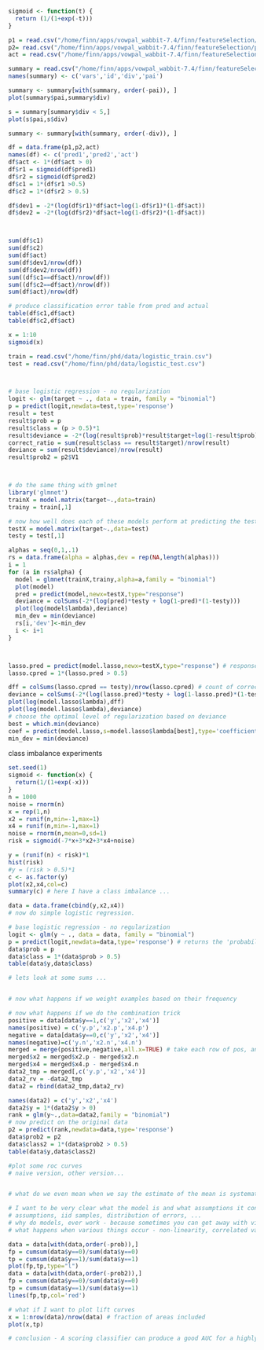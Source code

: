 ```r

sigmoid <- function(t) {
  return (1/(1+exp(-t)))
}

p1 = read.csv("/home/finn/apps/vowpal_wabbit-7.4/finn/featureSelection/pred2",header=FALSE)
p2= read.csv("/home/finn/apps/vowpal_wabbit-7.4/finn/featureSelection/pred2",header=FALSE)
act = read.csv("/home/finn/apps/vowpal_wabbit-7.4/finn/featureSelection/VW1kvalid.target",header=FALSE)

summary = read.csv("/home/finn/apps/vowpal_wabbit-7.4/finn/featureSelection/summary",header=FALSE)
names(summary) <- c('vars','id','div','pai')

summary <- summary[with(summary, order(-pai)), ]
plot(summary$pai,summary$div)

s = summary[summary$div < 5,]
plot(s$pai,s$div)

summary <- summary[with(summary, order(-div)), ]

df = data.frame(p1,p2,act)
names(df) <- c('pred1','pred2','act')
df$act <- 1*(df$act > 0)
df$r1 = sigmoid(df$pred1)
df$r2 = sigmoid(df$pred2)
df$c1 = 1*(df$r1 >0.5)
df$c2 = 1*(df$r2 > 0.5)

df$dev1 = -2*(log(df$r1)*df$act+log(1-df$r1)*(1-df$act))
df$dev2 = -2*(log(df$r2)*df$act+log(1-df$r2)*(1-df$act))



sum(df$c1)
sum(df$c2)
sum(df$act)
sum(df$dev1/nrow(df))
sum(df$dev2/nrow(df))
sum((df$c1==df$act)/nrow(df))
sum((df$c2==df$act)/nrow(df))
sum(df$act)/nrow(df)

# produce classification error table from pred and actual
table(df$c1,df$act)
table(df$c2,df$act)

```

```r


x = 1:10
sigmoid(x)
```

```r

train = read.csv("/home/finn/phd/data/logistic_train.csv")
test = read.csv("/home/finn/phd/data/logistic_test.csv")



# base logistic regression - no regularization
logit <- glm(target ~ ., data = train, family = "binomial")
p = predict(logit,newdata=test,type='response')
result = test
result$prob = p
result$class = (p > 0.5)*1
result$deviance = -2*(log(result$prob)*result$target+log(1-result$prob)*(1-result$target))
correct_ratio = sum(result$class == result$target)/nrow(result)
deviance = sum(result$deviance)/nrow(result)
result$prob2 = p2$V1



# do the same thing with gmlnet
library('glmnet')
trainX = model.matrix(target~.,data=train)
trainy = train[,1]

# now how well does each of these models perform at predicting the test data ...
testX = model.matrix(target~.,data=test)
testy = test[,1]

alphas = seq(0,1,.1)
rs = data.frame(alpha = alphas,dev = rep(NA,length(alphas)))
i = 1
for (a in rs$alpha) {
  model = glmnet(trainX,trainy,alpha=a,family = "binomial")
  plot(model)
  pred = predict(model,newx=testX,type="response")
  deviance = colSums(-2*(log(pred)*testy + log(1-pred)*(1-testy)))
  plot(log(model$lambda),deviance)
  min_dev = min(deviance)
  rs[i,'dev']<-min_dev
  i <- i+1  
}




```

```r

lasso.pred = predict(model.lasso,newx=testX,type="response") # response is the probability between 0 and 1 of y==1
lasso.cpred = 1*(lasso.pred > 0.5)

dff = colSums(lasso.cpred == testy)/nrow(lasso.cpred) # count of correctly predicted instances 
deviance = colSums(-2*(log(lasso.pred)*testy + log(1-lasso.pred)*(1-testy)))
plot(log(model.lasso$lambda),dff)
plot(log(model.lasso$lambda),deviance)
# choose the optimal level of regularization based on deviance
best = which.min(deviance)
coef = predict(model.lasso,s=model.lasso$lambda[best],type='coefficients')
min_dev = min(deviance)

```

class imbalance experiments
```r

set.seed(1)
sigmoid <- function(x) {
  return(1/(1+exp(-x)))
}
n = 1000
noise = rnorm(n)
x = rep(1,n)
x2 = runif(n,min=-1,max=1)
x4 = runif(n,min=-1,max=1)
noise = rnorm(n,mean=0,sd=1)
risk = sigmoid(-7*x+3*x2+3*x4+noise)

y = (runif(n) < risk)*1
hist(risk)
#y = (risk > 0.5)*1
c <- as.factor(y)
plot(x2,x4,col=c)
summary(c) # here I have a class imbalance ...

data = data.frame(cbind(y,x2,x4))
# now do simple logistic regression.

# base logistic regression - no regularization
logit <- glm(y ~ ., data = data, family = "binomial")
p = predict(logit,newdata=data,type='response') # returns the 'probabilities'
data$prob = p
data$class = 1*(data$prob > 0.5)
table(data$y,data$class)

# lets look at some sums ...


# now what happens if we weight examples based on their frequency

# now what happens if we do the combination trick
positive = data[data$y==1,c('y','x2','x4')]
names(positive) = c('y.p','x2.p','x4.p')
negative = data[data$y==0,c('y','x2','x4')]
names(negative)=c('y.n','x2.n','x4.n')
merged = merge(positive,negative,all.x=TRUE) # take each row of pos, and follow by each row of negative
merged$x2 = merged$x2.p - merged$x2.n
merged$x4 = merged$x4.p - merged$x4.n
data2_tmp = merged[,c('y.p','x2','x4')]
data2_rv = -data2_tmp
data2 = rbind(data2_tmp,data2_rv)

names(data2) = c('y','x2','x4')
data2$y = 1*(data2$y > 0)
rank = glm(y~.,data=data2,family = "binomial")
# now predict on the original data
p2 = predict(rank,newdata=data,type='response')
data$prob2 = p2
data$class2 = 1*(data$prob2 > 0.5)
table(data$y,data$class2)

#plot some roc curves
# naive version, other version...


# what do we even mean when we say the estimate of the mean is systematically biased downwards for small samples when using unbalanced logistic regression?

# I want to be very clear what the model is and what assumptions it contains, and what goes wrong when these assumptions are not fullfilled in the real world.
# assumptions, iid samples, distribution of errors, ...
# why do models, ever work - because sometimes you can get away with violations of the model.
# what happens when various things occur - non-linearity, correlated variables, violations of error assumptions, class imbalance, finite samples, including irrelevent variables, missing relevent variables.

data = data[with(data,order(-prob)),]
fp = cumsum(data$y==0)/sum(data$y==0)
tp = cumsum(data$y==1)/sum(data$y==1)
plot(fp,tp,type="l")
data = data[with(data,order(-prob2)),]
fp = cumsum(data$y==0)/sum(data$y==0)
tp = cumsum(data$y==1)/sum(data$y==1)
lines(fp,tp,col='red')

# what if I want to plot lift curves
x = 1:nrow(data)/nrow(data) # fraction of areas included
plot(x,tp) 

# conclusion - A scoring classifier can produce a good AUC for a highly class imbalanced problem, even when thresholding at 0.5 yeilds the trivial all 0 prediction.


```





